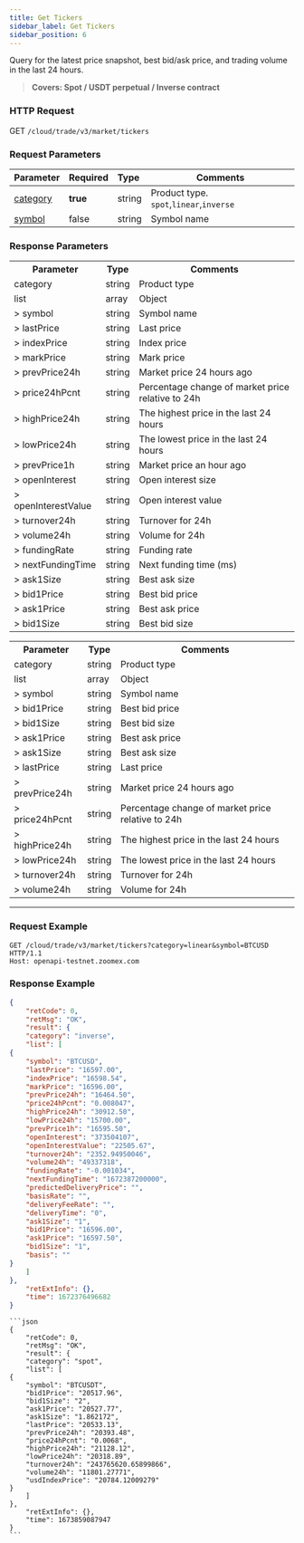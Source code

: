 ```yaml
---
title: Get Tickers
sidebar_label: Get Tickers
sidebar_position: 6
---
```


Query for the latest price snapshot, best bid/ask price, and trading volume in the last 24 hours.
> **Covers: Spot / USDT perpetual / Inverse contract**


### HTTP Request
GET `/cloud/trade/v3/market/tickers`

### Request Parameters
| Parameter | Required | Type | Comments|
|:----- |:-------|:-----|------ |
|[category](../enum#category) |**true** |string |Product type. `spot`,`linear`,`inverse`|
|[symbol](../enum#symbol) |false |string |Symbol name |

### Response Parameters
<Tabs groupId="market-category">
<TabItem value="linear" label="Linear/Inverse" default>
    <table border="0.8">
        <tr>
            <th>Parameter</th><th>Type</th><th>Comments</th>
        </tr>
        <tr>
            <td>category</td><td>string</td><td>Product type</td>
        </tr>
        <tr>
            <td>list</td><td>array</td><td>Object</td>
        </tr>
        <tr>
            <td>> symbol</td><td>string</td><td>Symbol name </td>
        </tr>
        <tr>
            <td>> lastPrice</td><td>string</td><td>Last price </td>
        </tr>
        <tr>
            <td>> indexPrice</td><td>string</td><td>Index price </td>
        </tr>
        <tr>
            <td>> markPrice</td><td>string</td><td>Mark price </td>
        </tr>
        <tr>
            <td>> prevPrice24h</td><td>string</td><td>Market price 24 hours ago </td>
        </tr>
        <tr>
            <td>> price24hPcnt</td><td>string</td><td>Percentage change of market price relative to 24h </td>
        </tr>
        <tr>
            <td>> highPrice24h</td><td>string</td><td>The highest price in the last 24 hours </td>
        </tr>
        <tr>
            <td>> lowPrice24h</td><td>string</td><td>The lowest price in the last 24 hours </td>
        </tr>
        <tr>
            <td>> prevPrice1h</td><td>string</td><td>Market price an hour ago </td>
        </tr>
        <tr>
            <td>> openInterest</td><td>string</td><td>Open interest size </td>
        </tr>
        <tr>
            <td>> openInterestValue</td><td>string</td><td>Open interest value </td>
        </tr>
        <tr>
            <td>> turnover24h</td><td>string</td><td>Turnover for 24h </td>
        </tr>
        <tr>
            <td>> volume24h</td><td>string</td><td>Volume for 24h </td>
        </tr>
        <tr>
            <td>> fundingRate</td><td>string</td><td>Funding rate </td>
        </tr>
        <tr>
            <td>> nextFundingTime</td><td>string</td><td>Next funding time (ms) </td>
        </tr>
        <tr>
            <td>> ask1Size</td><td>string</td><td>Best ask size </td>
        </tr>
        <tr>
            <td>> bid1Price</td><td>string</td><td>Best bid price </td>
        </tr>
        <tr>
            <td>> ask1Price</td><td>string</td><td>Best ask price </td>
        </tr>
        <tr>
            <td>> bid1Size</td><td>string</td><td>Best bid size </td>
        </tr>
    </table>
</TabItem>
<TabItem value="spot" label="Spot">
    <table border="0.8">
        <tr>
            <th>Parameter</th><th>Type</th><th>Comments</th>
        </tr>
        <tr>
            <td>category</td><td>string</td><td>Product type</td>
        </tr>
        <tr>
            <td>list</td><td>array</td><td>Object</td>
        </tr>
        <tr>
            <td>> symbol</td><td>string</td><td>Symbol name </td>
        </tr>
        <tr>
            <td>> bid1Price</td><td>string</td><td>Best bid price </td>
        </tr>
        <tr>
            <td>> bid1Size</td><td>string</td><td>Best bid size </td>
        </tr>
        <tr>
            <td>> ask1Price</td><td>string</td><td>Best ask price </td>
        </tr>
        <tr>
            <td>> ask1Size</td><td>string</td><td>Best ask size </td>
        </tr>
        <tr>
            <td>> lastPrice</td><td>string</td><td>Last price </td>
        </tr>
        <tr>
            <td>> prevPrice24h</td><td>string</td><td>Market price 24 hours ago </td>
        </tr>
        <tr>
            <td>> price24hPcnt</td><td>string</td><td>Percentage change of market price relative to 24h </td>
        </tr>
        <tr>
            <td>> highPrice24h</td><td>string</td><td>The highest price in the last 24 hours </td>
        </tr>
        <tr>
            <td>> lowPrice24h</td><td>string</td><td>The lowest price in the last 24 hours </td>
        </tr>
        <tr>
            <td>> turnover24h</td><td>string</td><td>Turnover for 24h </td>
        </tr>
        <tr>
            <td>> volume24h</td><td>string</td><td>Volume for 24h </td>
        </tr>
    </table>
</TabItem>

</Tabs>

---

### Request Example

```shell
GET /cloud/trade/v3/market/tickers?category=linear&symbol=BTCUSD HTTP/1.1
Host: openapi-testnet.zoomex.com
```

### Response Example
<Tabs groupId="market-category">
<TabItem value="inverse" label="Linear">

```json
{
    "retCode": 0,
    "retMsg": "OK",
    "result": {
    "category": "inverse",
    "list": [
{
    "symbol": "BTCUSD",
    "lastPrice": "16597.00",
    "indexPrice": "16598.54",
    "markPrice": "16596.00",
    "prevPrice24h": "16464.50",
    "price24hPcnt": "0.008047",
    "highPrice24h": "30912.50",
    "lowPrice24h": "15700.00",
    "prevPrice1h": "16595.50",
    "openInterest": "373504107",
    "openInterestValue": "22505.67",
    "turnover24h": "2352.94950046",
    "volume24h": "49337318",
    "fundingRate": "-0.001034",
    "nextFundingTime": "1672387200000",
    "predictedDeliveryPrice": "",
    "basisRate": "",
    "deliveryFeeRate": "",
    "deliveryTime": "0",
    "ask1Size": "1",
    "bid1Price": "16596.00",
    "ask1Price": "16597.50",
    "bid1Size": "1",
    "basis": ""
}
    ]
},
    "retExtInfo": {},
    "time": 1672376496682
}
```
</TabItem>
<TabItem value="spot" label="Spot">

    ```json
    {
        "retCode": 0,
        "retMsg": "OK",
        "result": {
        "category": "spot",
        "list": [
    {
        "symbol": "BTCUSDT",
        "bid1Price": "20517.96",
        "bid1Size": "2",
        "ask1Price": "20527.77",
        "ask1Size": "1.862172",
        "lastPrice": "20533.13",
        "prevPrice24h": "20393.48",
        "price24hPcnt": "0.0068",
        "highPrice24h": "21128.12",
        "lowPrice24h": "20318.89",
        "turnover24h": "243765620.65899866",
        "volume24h": "11801.27771",
        "usdIndexPrice": "20784.12009279"
    }
        ]
    },
        "retExtInfo": {},
        "time": 1673859087947
    }
    ```
</TabItem>
</Tabs>
